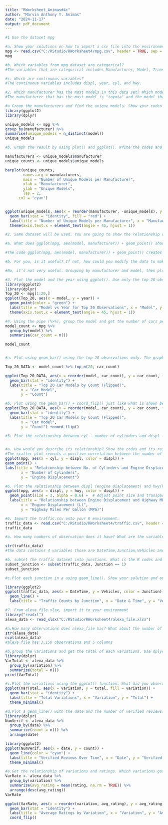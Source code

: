 ```yaml
---
title: "RWorksheet_Animas#4c"
author: "Marvin Anthony Y. Animas"
date: "2024-11-17"
output: pdf_document
---
```


```r
#1 Use the dataset mpg

#a. Show your solutions on how to import a csv file into the environment
mpg <- read.csv("C:/RStudio/RWorksheet4/mpg.csv", header = TRUE, sep = ",")
mpg
```
```r
#b. Which variables from mpg dataset are categorical?
#The variables that are categorical includes Manufacturer, Model, Trans, Class, Fl and Drv.
```


```r
#c. Which are continuous variables?
#The continuous variables includes displ, year, cyl, and hwy.
```

```r
#2. Which manufacturer has the most models in this data set? Which model has the most variations? Show your answer.
#The manufacturer that has the most model is "toyota" and the model that has the most variation is the "caravan 2wd" model with 11 different variations.
```

```r
#a Group the manufacturers and find the unique models. Show your codes and result.
library(ggplot2)
library(dplyr)

unique_models <- mpg %>%
group_by(manufacturer) %>%
summarise(unique_models = n_distinct(model))
unique_models
```
```r
#b. Graph the result by using plot() and ggplot(). Write the codes and its result.

manufacturers <- unique_models$manufacturer
unique_counts <- unique_models$unique_models

barplot(unique_counts, 
        names.arg = manufacturers, 
        main = "Number of Unique Models per Manufacturer",
        xlab = "Manufacturer", 
        ylab = "Unique Models",
        las = 2,
      col = "cyan")


ggplot(unique_models, aes(x = reorder(manufacturer, -unique_models), y = unique_models)) +
  geom_bar(stat = "identity", fill = "red") +
  labs(title = "Number of Unique Models per Manufacturer", x = "Manufacturer", y = "Unique Models") +
  theme(axis.text.x = element_text(angle = 45, hjust = 1))
```
```r
#2. Same dataset will be used. You are going to show the relationship of the modeland the manufacturer.

#a. What does ggplot(mpg, aes(model, manufacturer)) + geom_point() show?

#The code ggplot(mpg, aes(model, manufacturer)) + geom_point() creates a scatter plot showing each car model (x-axis) with its corresponding manufacturer (y-axis), highlighting the distribution of models across manufacturers.

#b. For you, is it useful? If not, how could you modify the data to make it more informative?

#No, it’s not very useful. Grouping by manufacturer and model, then plotting model counts with point sizes, would make it more informative.

```

```r
#3. Plot the model and the year using ggplot(). Use only the top 20 observations. Write the codes and its results.
library(ggplot2)
library(dplyr)
Top_20 <- mpg[1:20,]
ggplot(Top_20, aes(x = model, y = year)) +
  geom_point(color = "green") +
  labs(title = "Model vs Year for Top 20 Observations", x = "Model", y = "Year") +
  theme(axis.text.x = element_text(angle = 45, hjust = 1))


```

```r
#4. Using the pipe (%>%), group the model and get the number of cars per model. Show codes and its result
model_count <- mpg %>%
  group_by(model) %>%
  summarise(car_count = n())

model_count


#a. Plot using geom_bar() using the top 20 observations only. The graphs shoudl have a title, labels and colors. Show code and results.

Top_20_DATA <- model_count %>% top_n(20, car_count)

ggplot(Top_20_DATA, aes(x = reorder(model, car_count), y = car_count, fill = model)) +
  geom_bar(stat = "identity") +
  labs(title = "Top 20 Car Models by Count (Flipped)",
       x = "Car Model",
       y = "Count") 
```
```r
#b. Plot using the geom_bar() + coord_flip() just like what is shown below. Show codes and its result.
ggplot(Top_20_DATA, aes(x = reorder(model, car_count), y = car_count, fill = model)) +
  geom_bar(stat = "identity") +
  labs(title = "Top 20 Car Models by Count (Flipped)",
       x = "Car Model",
       y = "Count") +coord_flip()
```
```r
#5. Plot the relationship between cyl - number of cylinders and displ - engine displacement using geom_point with aesthetic color = engine displacement. Title should be “Relationship between No. of Cylinders and Engine Displacement”.


#a. How would you describe its relationship? Show the codes and its result.
#The scatter plot reveals a positive correlation between the number of cylinders and engine displacement, indicating that vehicles with more cylinders typically have larger engines.
ggplot(mpg, aes(x = cyl, y = displ, color = displ)) +
geom_point() +
labs(title = "Relationship between No. of Cylinders and Engine Displacement",
       x = "Number of Cylinders",
       y = "Engine Displacement")
```
```r
#6. Plot the relationship between displ (engine displacement) and hwy(highway miles per gallon). Mapped it with a continuous variable you have identified in #1-c. What is its result? Why it produced such output?
ggplot(mpg, aes(x = displ, y = hwy, color = displ)) +
  geom_point(size = 3, alpha = 0.6) +  # Adjust point size and transparency
  labs(title = "Relationship between Engine Displacement and Highway MPG",
       x = "Engine Displacement (L)",
       y = "Highway Miles Per Gallon (MPG)")

```
```r
#6. Import the traffic.csv onto your R environment.
traffic_data <- read.csv("C:/RStudio/RWorksheet4/traffic.csv", header = TRUE, sep = ",")
traffic_data
```

```r
#a. How many numbers of observation does it have? What are the variables of the traffic dataset the Show your answer.

str(traffic_data)
#The data contains 4 variables those are DateTime,Junction,Vehicles and ID.
```


```r
#b. subset the traffic dataset into junctions. What is the R codes and its output?
subset_junction <- subset(traffic_data, Junction == 1)
subset_junction

```
```r
#c.Plot each junction in a using geom_line(). Show your solution and output.

library(ggplot2)
ggplot(traffic_data, aes(x = DateTime, y = Vehicles, color = Junction)) +
  geom_line() +
  labs(title = "Traffic Counts by Junction", x = "Date & Time", y = "Vehicles")
```

```r
#7. From alexa_file.xlsx, import it to your environment
library("readxl")
alexa_data <- read_xlsx("C:/RStudio/RWorksheet4/alexa_file.xlsx")
```


```r
#a.How many observations does alexa_file has? What about the number of columns? Show your solutionand answer.
str(alexa_data)
ncol(alexa_data)
#alexa file has 3,150 observations and 5 columns
```

```r
#b.group the variations and get the total of each variations. Use dplyr package. Show solution and answer.
library(dplyr)
VarTotal <- alexa_data %>%
  group_by(variation) %>%
  summarize(total = n())
print(VarTotal)
```
```r
#c.Plot the variations using the ggplot() function. What did you observe? Complete the details of the graph. Show solution and answer.
ggplot(VarTotal, aes(x = variation, y = total, fill = variation)) +
  geom_bar(stat = "identity") +
  labs(title = "Total Variations", x = "Variation", y = "Total") +
  theme_minimal()
```

```r
#d.Plot a geom_line() with the date and the number of verified reviews. Complete the details of the graphs. Show your answer and solution.
library(dplyr)
NumVerif <- alexa_data %>%
  group_by(date) %>%
  summarize(count = n()) %>%
  arrange(date)

library(ggplot2)
ggplot(NumVerif, aes(x = date, y = count)) +
  geom_line(color = "cyan") +
  labs(title = "Verified Reviews Over Time", x = "Date", y = "Verified Reviews") +
  theme_minimal()
```

```r
#e.Get the relationship of variations and ratings. Which variations got the most highest in rating? Plot a graph to show its relationship. Show your solution and answer.
VarRate <- alexa_data %>%
  group_by(variation) %>%
  summarize(avg_rating = mean(rating, na.rm = TRUE)) %>%
  arrange(desc(avg_rating))
VarRate

ggplot(VarRate, aes(x = reorder(variation, avg_rating), y = avg_rating, fill = variation)) +
  geom_bar(stat = "identity") +
  labs(title = "Average Ratings by Variation", x = "Variation", y = "Average Rating") +
  coord_flip()


```





